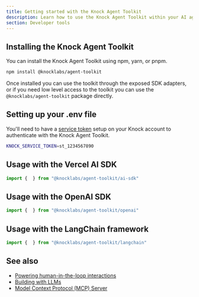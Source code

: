 ```yaml
---
title: Getting started with the Knock Agent Toolkit
description: Learn how to use the Knock Agent Toolkit within your AI agent workflows to power cross-channel messaging and rich human-in-the-loop interactions.
section: Developer tools
---
```


## Installing the Knock Agent Toolkit

You can install the Knock Agent Toolkit using npm, yarn, or pnpm.

```bash
npm install @knocklabs/agent-toolkit
```

Once installed you can use the toolkit through the exposed SDK adapters, or if you need low level access to the toolkit you can use the `@knocklabs/agent-toolkit` package directly.

## Setting up your .env file

You'll need to have a [service token](/developer-tools/service-tokens) setup on your Knock account to authenticate with the Knock Agent Toolkit.

```bash
KNOCK_SERVICE_TOKEN=st_1234567890
```

## Usage with the Vercel AI SDK

```typescript title="Usage with the Vercel AI SDK"
import {  } from "@knocklabs/agent-toolkit/ai-sdk"
```

## Usage with the OpenAI SDK

```typescript title="Usage with the OpenAI SDK"
import {  } from "@knocklabs/agent-toolkit/openai"
```

## Usage with the LangChain framework

```typescript title="Usage with the LangChain framework"
import {  } from "@knocklabs/agent-toolkit/langchain"
```

## See also

- [Powering human-in-the-loop interactions](/developer-tools/agent-toolkit/human-in-the-loop-flows)
- [Building with LLMs](/developer-tools/building-with-llms)
- [Model Context Protocol (MCP) Server](/developer-tools/mcp-server)



